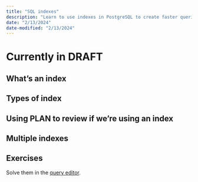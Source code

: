 ```yaml
---
title: "SQL indexes"
description: "Learn to use indexes in PostgreSQL to create faster queries and analyze the plan of query execution"
date: "2/13/2024"
date-modified: "2/13/2024"
---
```


# Currently in DRAFT

## What's an index

## Types of index

## Using PLAN to review if we're using an index

## Multiple indexes

## Exercises

Solve them in the [query editor](../query-editor.html).